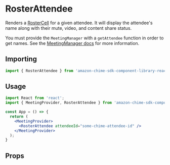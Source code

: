 
<Meta title="SDK Components/RosterAttendee" />

# RosterAttendee
Renders a [RosterCell](?path=/docs/ui-components-roster--roster-cell) for a given attendee. It will display the attendee's name along with their mute, video, and content share status.

You must provide the `MeetingManager` with a `getAttendee` function in order to get names. See the [MeetingManager docs](?path=/docs/providers-meetingmanager--page) for more information.

## Importing
```javascript
import { RosterAttendee } from 'amazon-chime-sdk-component-library-react';
```

## Usage

```jsx
import React from 'react';
import { MeetingProvider, RosterAttendee } from 'amazon-chime-sdk-component-library-react';

const App = () => {
  return (
    <MeetingProvider>
      <RosterAttendee attendeeId="some-chime-attendee-id" />
    </MeetingProvider>
  );
}
```

## Props
<Props of={RosterAttendee} />
